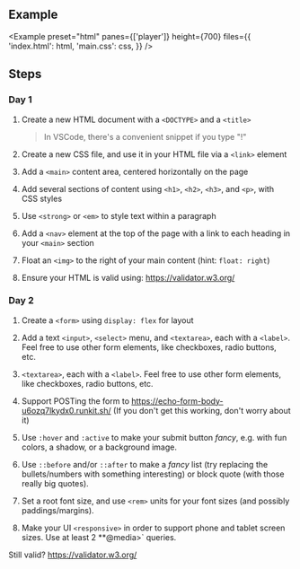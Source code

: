 
## Example

<Example
  preset="html"
  panes={['player']}
  height={700}
  files={{
    'index.html': html,
    'main.css': css,
  }}
/>

## Steps

### Day 1

1. Create a new HTML document with a `<DOCTYPE>` and a `<title>`

   > In VSCode, there's a convenient snippet if you type "!"

2. Create a new CSS file, and use it in your HTML file via a `<link>` element

3. Add a `<main>` content area, centered horizontally on the page

4. Add several sections of content using `<h1>`, `<h2>`, `<h3>`, and `<p>`, with CSS styles

5. Use `<strong>` or `<em>` to style text within a paragraph

6. Add a `<nav>` element at the top of the page with a link to each heading in your `<main>` section

7. Float an `<img>` to the right of your main content (hint: `float: right`)

8. Ensure your HTML is valid using: https://validator.w3.org/

### Day 2

1. Create a `<form>` using `display: flex` for layout

2. Add a text `<input>`, `<select>` menu, and `<textarea>`, each with a `<label>`. Feel free to use other form elements, like checkboxes, radio buttons, etc.

3. `<textarea>`, each with a `<label>`. Feel free to use other form elements, like checkboxes, radio buttons, etc.

4. Support POSTing the form to https://echo-form-body-u6ozq7lkydx0.runkit.sh/ (If you don't get this
   working, don't worry about it)

5. Use `:hover` and `:active` to make your submit
   button <em>fancy</em>, e.g. with fun colors, a shadow, or a
   background image.

6. Use `::before` and/or `::after` to make a <em>fancy</em> list (try replacing the bullets/numbers with something interesting)
   or block quote (with those really big quotes).

7. Set a root font size, and use `<rem>` units for your font sizes (and possibly paddings/margins).

8. Make your UI `<responsive>` in order to support phone and tablet screen sizes. Use at least 2 \*\*@media>` queries.

Still valid? https://validator.w3.org/
